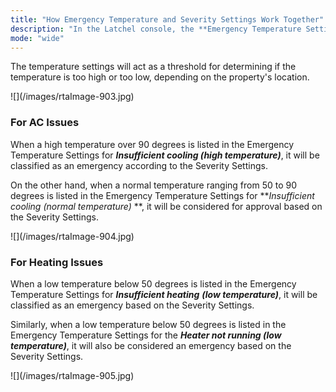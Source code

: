 ```yaml
---
title: "How Emergency Temperature and Severity Settings Work Together"
description: "In the Latchel console, the **Emergency Temperature Settings** can be found under the **Details** tab, these settings are available in the **Company**, **Portfolio**, and **Property** views."
mode: "wide"
---
```


The temperature settings will act as a threshold for determining if the temperature is too high or too low, depending on the property's location.

<Frame>
  ![](/images/rtaImage-903.jpg)
</Frame>

### **For AC Issues**

When a high temperature over 90 degrees is listed in the Emergency Temperature Settings for **_Insufficient cooling (high temperature)_**, it will be classified as an emergency according to the Severity Settings.

On the other hand, when a normal temperature ranging from 50 to 90 degrees is listed in the Emergency Temperature Settings for **_Insufficient cooling (normal temperature)_ **, it will be considered for approval based on the Severity Settings.

<Frame>
  ![](/images/rtaImage-904.jpg)
</Frame>

### **For Heating Issues**

When a low temperature below 50 degrees is listed in the Emergency Temperature Settings for **_Insufficient heating_** **_(low temperature)_**, it will be classified as an emergency based on the Severity Settings.

Similarly, when a low temperature below 50 degrees is listed in the Emergency Temperature Settings for the **_Heater not running (low temperature)_**, it will also be considered an emergency based on the Severity Settings.

<Frame>
  ![](/images/rtaImage-905.jpg)
</Frame>